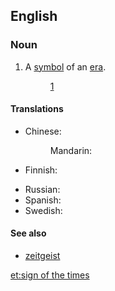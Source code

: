 ==English==

===Noun===
{{en-noun|head=[[sign]] of the [[times]]|signs of the times}}

# {{lb|en|idiomatic}} A [[symbol]] of an [[era]].
#:{{ux|en|We [the black players]’d get off the coach at away matches and the {{w|National Front}} would be right there in your face. In those days, we didn’t have security and we’d have to [[run the gauntlet]]. We’d get to the players’ entrance and there’d be [[spit]] on my jacket or Cyrille’s shirt. It was a '''sign of the times'''.}} [http://www.theguardian.com/football/2014/jul/25/west-brom-three-degrees-book-extract]
====Translations====
{{trans-top|symbol of an era}}
* Chinese:
*: Mandarin: {{t-needed|cmn}}
* Finnish: {{t|fi|ajan merkki}}
{{trans-mid}}
* Russian: {{t-needed|ru}}
* Spanish: {{t|es|signo de los tiempos|m}}
* Swedish: {{t|sv|tidstecken|n}}
{{trans-bottom}}

====See also====
* [[zeitgeist]]

[[et:sign of the times]]